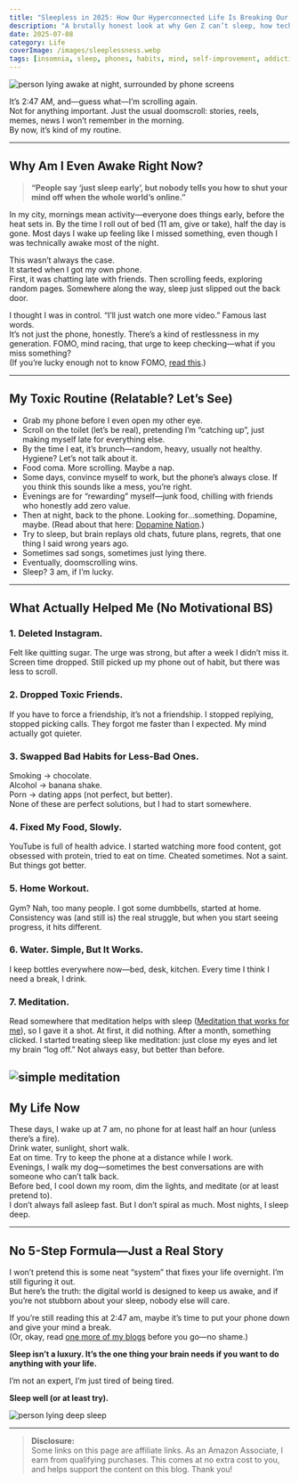 ```yaml
---
title: "Sleepless in 2025: How Our Hyperconnected Life Is Breaking Our Sleep Cycle"
description: "A brutally honest look at why Gen Z can’t sleep, how tech keeps us awake, and what actually works (sometimes) to get real rest."
date: 2025-07-08
category: Life
coverImage: /images/sleeplessness.webp
tags: [insomnia, sleep, phones, habits, mind, self-improvement, addiction]
---
```




<Image
  src="/images/sleep-insomnia.webp"
  alt="person lying awake at night, surrounded by phone screens"
  width={800}
  height={400}
  className="rounded-xl my-6 mx-auto shadow-lg"
/>

It’s 2:47 AM, and—guess what—I’m scrolling again.  
Not for anything important. Just the usual doomscroll: stories, reels, memes, news I won’t remember in the morning.  
By now, it’s kind of my routine.

---

## Why Am I Even Awake Right Now?

> **“People say ‘just sleep early’, but nobody tells you how to shut your mind off when the whole world’s online.”**

In my city, mornings mean activity—everyone does things early, before the heat sets in. By the time I roll out of bed (11 am, give or take), half the day is gone. Most days I wake up feeling like I missed something, even though I was technically awake most of the night.

This wasn’t always the case.  
It started when I got my own phone.  
First, it was chatting late with friends. Then scrolling feeds, exploring random pages. Somewhere along the way, sleep just slipped out the back door.

I thought I was in control. “I’ll just watch one more video.” Famous last words.  
It’s not just the phone, honestly. There’s a kind of restlessness in my generation. FOMO, mind racing, that urge to keep checking—what if you miss something?  
(If you’re lucky enough not to know FOMO, [read this](https://en.wikipedia.org/wiki/Fear_of_missing_out).)

---

## My Toxic Routine (Relatable? Let’s See)

- Grab my phone before I even open my other eye.
- Scroll on the toilet (let’s be real), pretending I’m “catching up”, just making myself late for everything else.
- By the time I eat, it’s brunch—random, heavy, usually not healthy. Hygiene? Let’s not talk about it.
- Food coma. More scrolling. Maybe a nap.
- Some days, convince myself to work, but the phone’s always close. If you think this sounds like a mess, you’re right.
- Evenings are for “rewarding” myself—junk food, chilling with friends who honestly add zero value.  
- Then at night, back to the phone. Looking for…something. Dopamine, maybe. (Read about that here: [Dopamine Nation](https://www.amazon.com/Dopamine-Nation-Finding-Balance-Indulgence/dp/1524746746?crid=3U71EIK4BH5T4&dib=eyJ2IjoiMSJ9.ACpOuV6wP-0Zj4Bw6nNbitWIC-GHU9u7vRGFaewkSABCbxqPr51XqmP5VBaTzxwpjzYTBqs0evRs0l1YSebdFmOp5aXVlxP83T6mkxUh3WGE64tYow2nCjVgxABg7F1A_DMZPoES5rjbMX_w4Llx9j0ax547hiUK3C5ihwaTnYcdV8y-J0mRWcqOXD-s6IsaIE4EDqXsawomHkWkduU4mxC4mAfvjnIWaXeofWEGD00.c_WG1WOavbR7OodtLf_yMxY23tJqQxGbsC9HOSY5V1k&dib_tag=se&keywords=dopamine+nation+by+dr.+anna+lembke&qid=1751993401&sprefix=dopamine+na%2Caps%2C547&sr=8-1&linkCode=ll1&tag=tushar12074-20&linkId=e32d2f191971bdfeefdc40d6549a3ad4&language=en_US&ref_=as_li_ss_tl).)
- Try to sleep, but brain replays old chats, future plans, regrets, that one thing I said wrong years ago.
- Sometimes sad songs, sometimes just lying there.
- Eventually, doomscrolling wins.  
- Sleep? 3 am, if I’m lucky.

---

## What Actually Helped Me (No Motivational BS)

### 1. **Deleted Instagram.**  
Felt like quitting sugar. The urge was strong, but after a week I didn’t miss it. Screen time dropped. Still picked up my phone out of habit, but there was less to scroll.

### 2. **Dropped Toxic Friends.**  
If you have to force a friendship, it’s not a friendship. I stopped replying, stopped picking calls. They forgot me faster than I expected. My mind actually got quieter.

### 3. **Swapped Bad Habits for Less-Bad Ones.**  
Smoking → chocolate.  
Alcohol → banana shake.  
Porn → dating apps (not perfect, but better).  
None of these are perfect solutions, but I had to start somewhere.

### 4. **Fixed My Food, Slowly.**  
YouTube is full of health advice. I started watching more food content, got obsessed with protein, tried to eat on time. Cheated sometimes. Not a saint. But things got better.

### 5. **Home Workout.**  
Gym? Nah, too many people. I got some dumbbells, started at home. Consistency was (and still is) the real struggle, but when you start seeing progress, it hits different.

### 6. **Water. Simple, But It Works.**  
I keep bottles everywhere now—bed, desk, kitchen. Every time I think I need a break, I drink.

### 7. **Meditation.**  
Read somewhere that meditation helps with sleep ([Meditation that works for me](https://www.youtube.com/watch?v=KHIbgSN2qAU)), so I gave it a shot. At first, it did nothing. After a month, something clicked. I started treating sleep like meditation: just close my eyes and let my brain “log off.” Not always easy, but better than before.

<Image
  src="/images/meditation.webp"
  alt=" simple meditation"
  width={800}
  height={400}
  className="rounded-xl my-6 mx-auto shadow-lg"
/>
---

## My Life Now

These days, I wake up at 7 am, no phone for at least half an hour (unless there’s a fire).  
Drink water, sunlight, short walk.  
Eat on time. Try to keep the phone at a distance while I work.  
Evenings, I walk my dog—sometimes the best conversations are with someone who can’t talk back.  
Before bed, I cool down my room, dim the lights, and meditate (or at least pretend to).  
I don’t always fall asleep fast. But I don’t spiral as much. Most nights, I sleep deep.

---

## No 5-Step Formula—Just a Real Story

I won’t pretend this is some neat “system” that fixes your life overnight. I’m still figuring it out.  
But here’s the truth: the digital world is designed to keep us awake, and if you’re not stubborn about your sleep, nobody else will care.

If you’re still reading this at 2:47 am, maybe it’s time to put your phone down and give your mind a break.  
(Or, okay, read [one more of my blogs](/blog/30-days-no-instagram) before you go—no shame.)

**Sleep isn’t a luxury. It’s the one thing your brain needs if you want to do anything with your life.**

I’m not an expert, I’m just tired of being tired.

**Sleep well (or at least try).**

<Image
  src="/images/sleep.webp"
  alt="person lying deep sleep"
  width={800}
  height={400}
  className="rounded-xl my-6 mx-auto shadow-lg"
/>


---

> **Disclosure:**  
> Some links on this page are affiliate links. As an Amazon Associate, I earn from qualifying purchases. This comes at no extra cost to you, and helps support the content on this blog. Thank you!